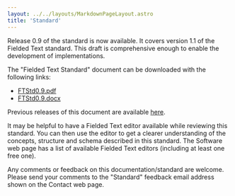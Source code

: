 ```yaml
---
layout: ../../layouts/MarkdownPageLayout.astro
title: 'Standard'
---
```


Release 0.9 of the standard is now available.  It covers version 1.1 of the Fielded Text standard.  This draft is comprehensive enough to enable the development of implementations.  

The "Fielded Text Standard" document can be downloaded with the following links:

* [FTStd0.9.pdf](../../../standard/FTStd0.9.pdf)
* [FTStd0.9.docx](../../../standard/FTStd0.9.docx)

Previous releases of this document are available [here](./previous).

It may be helpful to have a Fielded Text editor available while reviewing this standard.  You can then use the editor to get a clearer understanding of the concepts, structure and schema described in this standard.  The Software web page has a list of available Fielded Text editors (including at least one free one).

Any comments or feedback on this documentation/standard are welcome.  Please send your comments to the "Standard" feedback email address shown on the Contact web page.
